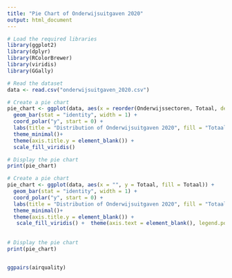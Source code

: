 ```yaml
---
title: "Pie Chart of Onderwijsuitgaven 2020"
output: html_document
---
```


```r
# Load the required libraries
library(ggplot2)
library(dplyr)
library(RColorBrewer)
library(viridis)
library(GGally)

# Read the dataset
data <- read.csv("onderwijsuitgaven_2020.csv")

# Create a pie chart
pie_chart <- ggplot(data, aes(x = reorder(Onderwijssectoren, Totaal, decrease=TRUE  ), y = Totaal, fill = Totaal)) +
  geom_bar(stat = "identity", width = 1) +
  coord_polar("y", start = 0) +
  labs(title = "Distribution of Onderwijsuitgaven 2020", fill = "Totaal in million") +
  theme_minimal()+
  theme(axis.title.y = element_blank()) +
  scale_fill_viridis()

# Display the pie chart
print(pie_chart)

# Create a pie chart
pie_chart <- ggplot(data, aes(x = "", y = Totaal, fill = Totaal)) +
  geom_bar(stat = "identity", width = 1) +
  coord_polar("y", start = 0) +
  labs(title = "Distribution of Onderwijsuitgaven 2020", fill = "Totaal in million") +
  theme_minimal()+
  theme(axis.title.y = element_blank()) +
   scale_fill_viridis() +  theme(axis.text = element_blank(), legend.position = "none")
   
   
# Display the pie chart
print(pie_chart)


ggpairs(airquality)






```
